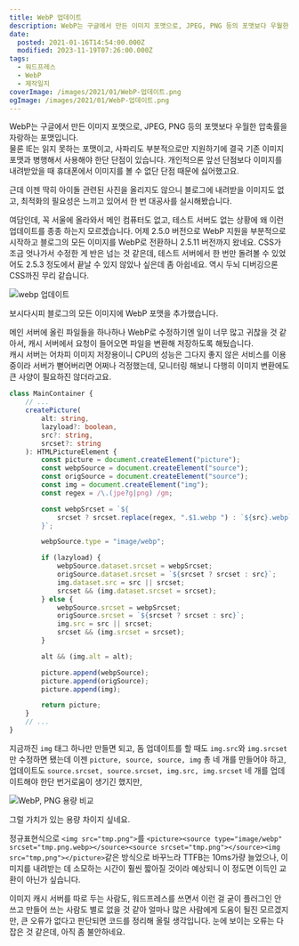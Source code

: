 ```yaml
---
title: WebP 업데이트
description: WebP는 구글에서 만든 이미지 포맷으로, JPEG, PNG 등의 포맷보다 우월한 압축률을 자랑하는 포맷입니다.물론 IE는 읽지 못하는 포맷이고, 사파리도 부분적으로만 지원하기에 결국 기존 이미지 포맷과 병행해서 사용해야 한단 단점이 있습니다. 개인적으론 앞선 단점보다 이미지를 내려받았을 때 휴대폰에서 이미지를 볼 수 없단 단점 때문에 싫어했고요. 근데 이젠 딱히 아이돌 관련된 사진을 올리지도 않으니 블로그에 내려받을 이미지도 없고,
date:
  posted: 2021-01-16T14:54:00.000Z
  modified: 2023-11-19T07:26:00.000Z
tags:
  - 워드프레스
  - WebP
  - 제작일지
coverImage: /images/2021/01/WebP-업데이트.png
ogImage: /images/2021/01/WebP-업데이트.png
---
```


WebP는 구글에서 만든 이미지 포맷으로, JPEG, PNG 등의 포맷보다 우월한 압축률을 자랑하는 포맷입니다.  
물론 IE는 읽지 못하는 포맷이고, 사파리도 부분적으로만 지원하기에 결국 기존 이미지 포맷과 병행해서 사용해야 한단 단점이 있습니다. 개인적으론 앞선 단점보다 이미지를 내려받았을 때 휴대폰에서 이미지를 볼 수 없단 단점 때문에 싫어했고요.

근데 이젠 딱히 아이돌 관련된 사진을 올리지도 않으니 블로그에 내려받을 이미지도 없고, 최적화의 필요성은 느끼고 있어서 한 번 대공사를 실시해봤습니다.

여담인데, 꼭 서울에 올라와서 메인 컴퓨터도 없고, 테스트 서버도 없는 상황에 왜 이런 업데이트를 종종 하는지 모르겠습니다. 어제 2.5.0 버전으로 WebP 지원을 부분적으로 시작하고 블로그의 모든 이미지를 WebP로 전환하니 2.5.11 버전까지 왔네요. CSS가 조금 엇나가서 수정한 게 반은 넘는 것 같은데, 테스트 서버에서 한 번만 돌려볼 수 있었어도 2.5.3 정도에서 끝날 수 있지 않았나 싶은데 좀 아쉽네요. 역시 두뇌 디버깅으론 CSS까진 무리 같습니다.

![webp 업데이트](/images/2021/01/webp-support.png)

보시다시피 블로그의 모든 이미지에 WebP 포맷을 추가했습니다.

메인 서버에 올린 파일들을 하나하나 WebP로 수정하기엔 일이 너무 많고 귀찮을 것 같아서, 캐시 서버에서 요청이 들어오면 파일을 변환해 저장하도록 해뒀습니다.  
캐시 서버는 어차피 이미지 저장용이니 CPU의 성능은 그다지 좋지 않은 서비스를 이용 중이라 서버가 뻗어버리면 어쩌나 걱정했는데, 모니터링 해보니 다행히 이미지 변환에도 큰 사양이 필요하진 않더라고요.

```ts
class MainContainer {
    // ...
    createPicture(
        alt: string,
        lazyload?: boolean,
        src?: string,
        srcset?: string
    ): HTMLPictureElement {
        const picture = document.createElement("picture");
        const webpSource = document.createElement("source");
        const origSource = document.createElement("source");
        const img = document.createElement("img");
        const regex = /\.(jpe?g|png) /gm;

        const webpSrcset = `${
            srcset ? srcset.replace(regex, ".$1.webp ") : `${src}.webp`
        }`;

        webpSource.type = "image/webp";

        if (lazyload) {
            webpSource.dataset.srcset = webpSrcset;
            origSource.dataset.srcset = `${srcset ? srcset : src}`;
            img.dataset.src = src || srcset;
            srcset && (img.dataset.srcset = srcset);
        } else {
            webpSource.srcset = webpSrcset;
            origSource.srcset = `${srcset ? srcset : src}`;
            img.src = src || srcset;
            srcset && (img.srcset = srcset);
        }

        alt && (img.alt = alt);

        picture.append(webpSource);
        picture.append(origSource);
        picture.append(img);

        return picture;
    }
    // ...
}
```

지금까진 `img` 태그 하나만 만들면 되고, 돔 업데이트를 할 때도 `img.src`와 `img.srcset`만 수정하면 됐는데 이젠 `picture, source, source, img` 총 네 개를 만들어야 하고, 업데이트도 `source.srcset, source.srcset, img.src, img.srcset` 네 개를 업데이트해야 한단 번거로움이 생기긴 했지만,

![WebP, PNG 용량 비교](/images/2021/01/webp-vs-png.png)

그럴 가치가 있는 용량 차이지 싶네요.

정규표현식으로 `<img src="tmp.png">`를 `<picture><source type="image/webp" srcset="tmp.png.webp></source><source srcset="tmp.png"></source><img src="tmp,png"></picture>`같은 방식으로 바꾸느라 TTFB는 10ms가량 늘었으나, 이미지를 내려받는 데 소모하는 시간이 훨씬 짧아질 것이라 예상되니 이 정도면 이득인 교환이 아닌가 싶습니다.

이미지 캐시 서버를 따로 두는 사람도, 워드프레스를 쓰면서 이런 걸 굳이 플러그인 안 쓰고 만들어 쓰는 사람도 별로 없을 것 같아 얼마나 많은 사람에게 도움이 될진 모르겠지만, 큰 오류가 없다고 판단되면 코드를 정리해 올릴 생각입니다. 눈에 보이는 오류는 다 잡은 것 같은데, 아직 좀 불안하네요.